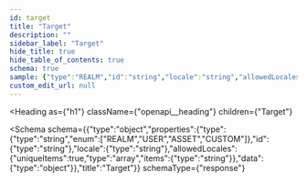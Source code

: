 ```yaml
---
id: target
title: "Target"
description: ""
sidebar_label: "Target"
hide_title: true
hide_table_of_contents: true
schema: true
sample: {"type":"REALM","id":"string","locale":"string","allowedLocales":["string"],"data":{}}
custom_edit_url: null
---
```



<Heading
  as={"h1"}
  className={"openapi__heading"}
  children={"Target"}
>
</Heading>





<Schema
  schema={{"type":"object","properties":{"type":{"type":"string","enum":["REALM","USER","ASSET","CUSTOM"]},"id":{"type":"string"},"locale":{"type":"string"},"allowedLocales":{"uniqueItems":true,"type":"array","items":{"type":"string"}},"data":{"type":"object"}},"title":"Target"}}
  schemaType={"response"}
>
  
</Schema>
            